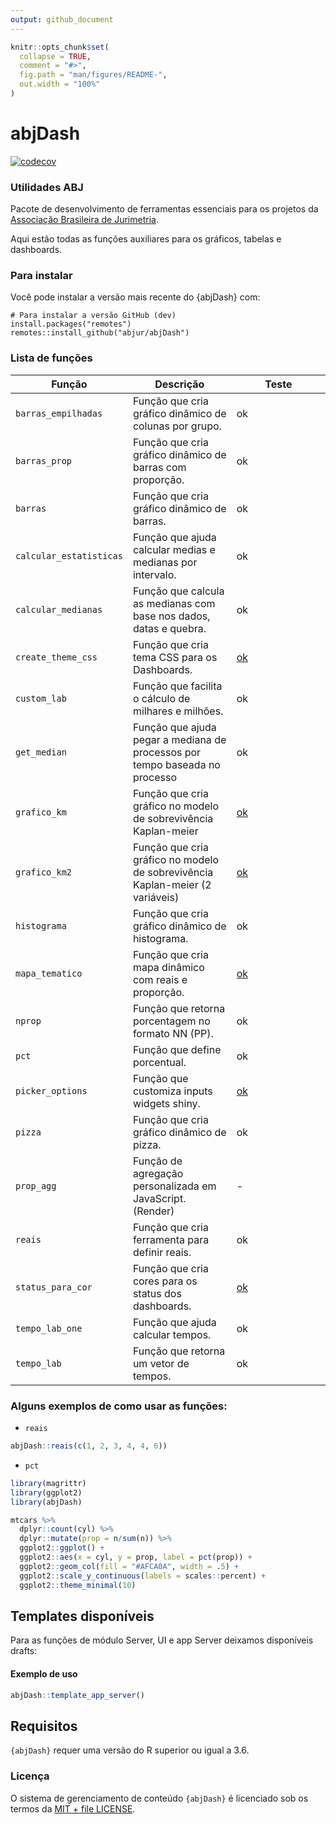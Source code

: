 ```yaml
---
output: github_document
---
```


<!-- README.md is generated from README.Rmd. Please edit that file -->

```r
knitr::opts_chunk$set(
  collapse = TRUE,
  comment = "#>",
  fig.path = "man/figures/README-",
  out.width = "100%"
)
```

# abjDash


<!-- badges: start -->
[![codecov](https://codecov.io/gh/abjur/abjDash/branch/master/graph/badge.svg?token=5G89XSCBUN)](https://codecov.io/gh/abjur/abjDash)
<!-- badges: end -->


### Utilidades ABJ

Pacote de desenvolvimento de ferramentas essenciais para os projetos da [Associação Brasileira de Jurimetria](https://abj.org.br/). 

Aqui estão todas as funções auxiliares para os gráficos, tabelas e dashboards.  

### Para instalar

Você pode instalar a versão mais recente do {abjDash} com:
```
# Para instalar a versão GitHub (dev)
install.packages("remotes")
remotes::install_github("abjur/abjDash")
```
### Lista de funções 

Função  | Descrição       |Teste
-------------|------------|-----------
`barras_empilhadas`   | Função que cria gráfico dinâmico de colunas por grupo. | ok
`barras_prop`   | Função que cria gráfico dinâmico de barras com proporção. | ok
 `barras` | Função que cria gráfico dinâmico de barras. | ok
`calcular_estatisticas`   | Função que ajuda calcular medias e medianas por intervalo.| ok
`calcular_medianas`   | Função que calcula as medianas com base nos dados, datas e quebra. | ok
`create_theme_css`   | Função que cria tema CSS para os Dashboards. | [ok](https://github.com/abjur/obsDash/blob/1d9c5bd7ff41cf75cddc22dbbe118399aafac89f/R/app_ui.R#L114) 
`custom_lab`   | Função que facilita o cálculo de milhares e milhões. | ok
`get_median`   | Função que ajuda pegar a mediana de processos por tempo baseada no processo | ok
`grafico_km`   | Função que cria gráfico no modelo de sobrevivência Kaplan-meier |[ok](https://github.com/abjur/obsFase3/blob/00575d1e5f180f91dab2307b9cd2de2b4dc556b6/inst/pres/20210629_obs/index.Rmd#L778)
`grafico_km2`   | Função que cria gráfico no modelo de sobrevivência Kaplan-meier (2 variáveis) |[ok](https://github.com/abjur/obsFase3/blob/00575d1e5f180f91dab2307b9cd2de2b4dc556b6/inst/pres/20210629_obs/index.Rmd#L790)
`histograma`   | Função que cria gráfico dinâmico de histograma.| ok
`mapa_tematico`   | Função que cria mapa dinâmico com reais e proporção.|[ok](https://github.com/abjur/obsCIEE/blob/af615b25d49bc5e14dd275ee555dde579e2821af/R/mod_tema.R#L129)
`nprop`   | Função que retorna porcentagem no formato NN (PP).| ok
`pct`   | Função que define porcentual.| ok
`picker_options`   | Função que customiza inputs widgets shiny.|[ok](https://github.com/abjur/obsCIEE/blob/af615b25d49bc5e14dd275ee555dde579e2821af/R/app_ui.R#L15)
`pizza`   | Função que cria gráfico dinâmico de pizza. | ok
`prop_agg`   | Função de agregação personalizada em JavaScript. (Render) | -
`reais`   | Função que cria ferramenta para definir reais. |ok
`status_para_cor`   | Função que cria cores para os status dos dashboards.| [ok](https://github.com/abjur/obsDash/blob/1d9c5bd7ff41cf75cddc22dbbe118399aafac89f/R/app_ui.R#L114)
`tempo_lab_one`   | Função que ajuda calcular tempos.| ok
`tempo_lab`   | Função que retorna um vetor de tempos.| ok


### Alguns exemplos de como usar as funções:

- `reais`

```r
abjDash::reais(c(1, 2, 3, 4, 4, 6))
```

- `pct`

```r
library(magrittr)
library(ggplot2)
library(abjDash)

mtcars %>% 
  dplyr::count(cyl) %>% 
  dplyr::mutate(prop = n/sum(n)) %>%
  ggplot2::ggplot() +
  ggplot2::aes(x = cyl, y = prop, label = pct(prop)) +
  ggplot2::geom_col(fill = "#AFCA0A", width = .5) +
  ggplot2::scale_y_continuous(labels = scales::percent) +
  ggplot2::theme_minimal(10)

``` 



## Templates disponíveis 

Para as funções de módulo Server, UI e app Server deixamos disponíveis drafts:

#### Exemplo de uso

```r
abjDash::template_app_server()
```


## Requisitos 

`{abjDash}` requer uma versão do R superior ou igual a 3.6. 

### Licença  

O sistema de gerenciamento de conteúdo `{abjDash}` é licenciado sob os termos da [MIT + file LICENSE](https://github.com/abjur/abjDash/blob/master/LICENSE).

